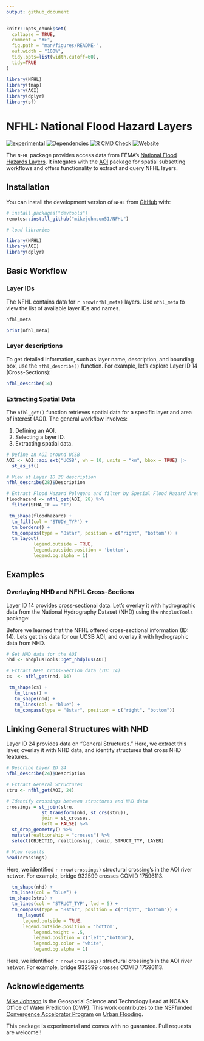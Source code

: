 ```yaml
---
output: github_document
---
```


<!-- README.md is generated from README.Rmd. Please edit that file -->

```r
knitr::opts_chunk$set(
  collapse = TRUE,
  comment = "#>",
  fig.path = "man/figures/README-",
  out.width = "100%",
  tidy.opts=list(width.cutoff=60),
  tidy=TRUE
)

library(NFHL)
library(tmap)
library(AOI)
library(dplyr)
library(sf)
```

# NFHL: National Flood Hazard Layers

<!-- badges: start -->
[![experimental](http://badges.github.io/stability-badges/dist/experimental.svg)](http://github.com/badges/stability-badges)
[![Dependencies](https://img.shields.io/badge/dependencies-4/19-green?style=flat)](#)
[![R CMD Check](https://github.com/mikejohnson51/NFHL/actions/workflows/R-CMD-check.yaml/badge.svg)](https://github.com/mikejohnson51/NFHL/actions/workflows/R-CMD-check.yaml)
[![Website](https://github.com/mikejohnson51/NFHL/actions/workflows/pkgdown.yaml/badge.svg)](https://github.com/mikejohnson51/NFHL/actions/workflows/pkgdown.yaml)
<!-- badges: end -->

The `NFHL` package provides access data from FEMA's [National Flood Hazards Layers](https://www.fema.gov/national-flood-hazard-layer-nfhl). It integates with the [AOI](https://github.com/mikejohnson51/AOI) package for spatial subsetting  workflows and offers functionality to extract and query NFHL layers. 

## Installation

You can install the development version of `NFHL` from  [GitHub](https://github.com/) with:

``` r
# install.packages("devtools")
remotes::install_github("mikejohnson51/NFHL")

# load libraries

library(NFHL)
library(AOI)
library(dplyr)
```

## Basic Workflow

### Layer IDs
The NFHL contains data for `r nrow(nfhl_meta)` layers. Use `nfhl_meta` to view the list of available layer IDs and names.

```r
nfhl_meta
```

```r
print(nfhl_meta)
```

### Layer descriptions

To get detailed information, such as layer name, description, and bounding box, use the `nfhl_describe()` function. For example, let's explore Layer ID 14 (Cross-Sections):

```r
nfhl_describe(14)
```

### Extracting Spatial Data

The `nfhl_get()` function retrieves spatial data for a specific layer and area of interest (AOI). The general workflow involves:

1. Defining an AOI.
2. Selecting a layer ID.
3. Extracting spatial data.

```r
# Define an AOI around UCSB
AOI <- AOI::aoi_ext("UCSB", wh = 10, units = "km", bbox = TRUE) |> 
  st_as_sf()

# View at Layer ID 28 description
nfhl_describe(28)$Description

# Extract Flood Hazard Polygons and filter by Special Flood Hazard Areas (SFHA)
floodhazard <- nfhl_get(AOI, 28) %>% 
  filter(SFHA_TF == "T")
```

```r
 tm_shape(floodhazard) +
  tm_fill(col = 'STUDY_TYP') +
  tm_borders() +
  tm_compass(type = "8star", position = c("right", "bottom")) +
  tm_layout(
          legend.outside = TRUE,
          legend.outside.position = 'bottom',
          legend.bg.alpha = 1)

```

## Examples

### Overlaying NHD and NFHL Cross-Sections

Layer ID 14 provides cross-sectional data. Let’s overlay it with hydrographic data from the National Hydrography Dataset (NHD) using the `nhdplusTools` package:

Before we learned that the NFHL offered cross-sectional information (ID: 14). Lets get this data for our UCSB AOI, and overlay it with hydrographic data from NHD.

```r
# Get NHD data for the AOI
nhd <- nhdplusTools::get_nhdplus(AOI)

# Extract NFHL Cross-Section data (ID: 14)
cs  <- nfhl_get(nhd, 14)
```

```r
 tm_shape(cs) +
   tm_lines() +
   tm_shape(nhd) +
   tm_lines(col = "blue") +
   tm_compass(type = "8star", position = c("right", "bottom")) 
```

## Linking General Structures with NHD

Layer ID 24 provides data on "General Structures." Here, we extract this layer, overlay it with NHD data, and identify structures that cross NHD features.

```r
# Describe Layer ID 24
nfhl_describe(24)$Description

# Extract General Structures
stru <- nfhl_get(AOI, 24)

# Identify crossings between structures and NHD data
crossings = st_join(stru, 
             st_transform(nhd, st_crs(stru)),
             join = st_crosses,
             left = FALSE) %>% 
  st_drop_geometry() %>% 
  mutate(realtionship = "crosses") %>% 
  select(OBJECTID, realtionship, comid, STRUCT_TYP, LAYER)

# View results
head(crossings)
```

Here, we identified `r nrow(crossings)` structural crossing's in the AOI river networ. For example, bridge 932599 crosses COMID 17596113.

```r
  tm_shape(nhd) +
  tm_lines(col = "blue") +
 tm_shape(stru) +
  tm_lines(col = 'STRUCT_TYP', lwd = 5) +
  tm_compass(type = "8star", position = c("right", "bottom")) +
    tm_layout(
      legend.outside = TRUE,
      legend.outside.position = 'bottom',
          legend.height = .5,
          legend.position = c("left","bottom"),
          legend.bg.color = "white",
          legend.bg.alpha = 1)
```

Here, we identified `r nrow(crossings)` structural crossing's in the AOI river networ. For example, bridge 932599 crosses COMID 17596113.

## Acknowledgements

[Mike Johnson](http://mikejohnson51.github.io) is the Geospatial Science and Technology Lead at NOAA's Office of Water Prediction (OWP). This work contributes to the NSFfunded [Convergence Accelorator Program](https://nsf.gov/awardsearch/showAward?AWD_ID=1937099&HistoricalAwards=false) on [Urban Flooding](https://ufokn.github.io/UFOKN/).

This package is experimental and comes with no guarantee. Pull requests are welcome!!

